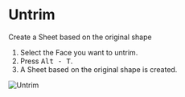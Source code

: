 
<Reference shortcut="Alt-T" command="Untrim" button="" />

# Untrim

Create a Sheet based on the original shape

1. Select the Face you want to untrim.
2. Press <kbd>Alt - T</kbd>.
3. A Sheet based on the original shape is created.

![Untrim](/img/untrim.gif)

